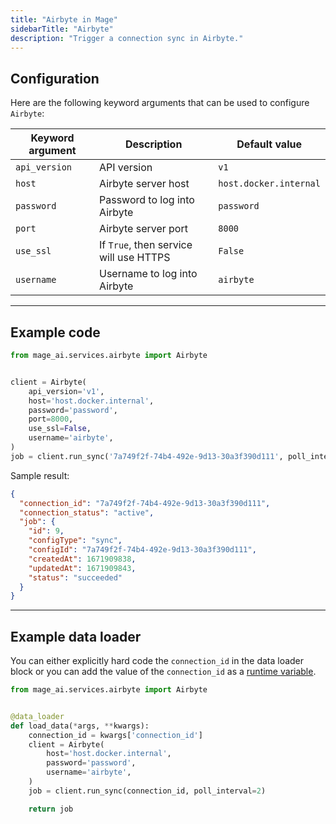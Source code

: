 ```yaml
---
title: "Airbyte in Mage"
sidebarTitle: "Airbyte"
description: "Trigger a connection sync in Airbyte."
---
```


## Configuration

Here are the following keyword arguments that can be used to configure `Airbyte`:

| Keyword argument | Description | Default value |
| --- | --- | --- |
| `api_version` | API version | `v1` |
| `host` | Airbyte server host | `host.docker.internal` |
| `password` | Password to log into Airbyte | `password` |
| `port` | Airbyte server port | `8000` |
| `use_ssl` | If `True`, then service will use HTTPS | `False` |
| `username` | Username to log into Airbyte | `airbyte` |

---

## Example code
```python
from mage_ai.services.airbyte import Airbyte


client = Airbyte(
    api_version='v1',
    host='host.docker.internal',
    password='password',
    port=8000,
    use_ssl=False,
    username='airbyte',
)
job = client.run_sync('7a749f2f-74b4-492e-9d13-30a3f390d111', poll_interval=2)
```

Sample result:

```json
{
  "connection_id": "7a749f2f-74b4-492e-9d13-30a3f390d111",
  "connection_status": "active",
  "job": {
    "id": 9,
    "configType": "sync",
    "configId": "7a749f2f-74b4-492e-9d13-30a3f390d111",
    "createdAt": 1671909838,
    "updatedAt": 1671909843,
    "status": "succeeded"
  }
}
```

---

## Example data loader

You can either explicitly hard code the `connection_id` in the data loader block
or you can add the value of the `connection_id`
as a [runtime variable](/getting-started/runtime-variable#creating-runtime-variables-in-editor).

```python
from mage_ai.services.airbyte import Airbyte


@data_loader
def load_data(*args, **kwargs):
    connection_id = kwargs['connection_id']
    client = Airbyte(
        host='host.docker.internal',
        password='password',
        username='airbyte',
    )
    job = client.run_sync(connection_id, poll_interval=2)

    return job
```
